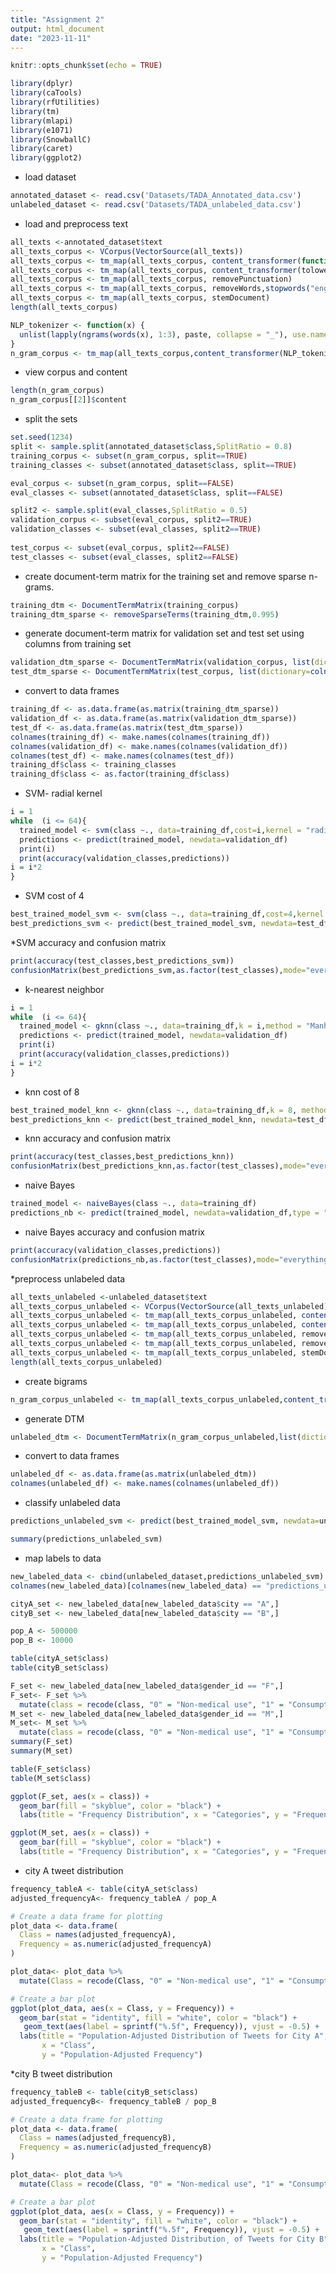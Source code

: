 ```yaml
---
title: "Assignment 2"
output: html_document
date: "2023-11-11"
---
```


```r
knitr::opts_chunk$set(echo = TRUE)
```

```r
library(dplyr)
library(caTools)
library(rfUtilities)
library(tm)
library(mlapi)
library(e1071)
library(SnowballC)
library(caret)
library(ggplot2)
```

* load dataset
```r
annotated_dataset <- read.csv('Datasets/TADA_Annotated_data.csv')
unlabeled_dataset <- read.csv('Datasets/TADA_unlabeled_data.csv')
```

* load and preprocess text
```r
all_texts <-annotated_dataset$text
all_texts_corpus <- VCorpus(VectorSource(all_texts))
all_texts_corpus <- tm_map(all_texts_corpus, content_transformer(function(x) iconv(enc2utf8(x), sub = "byte")))
all_texts_corpus <- tm_map(all_texts_corpus, content_transformer(tolower))
all_texts_corpus <- tm_map(all_texts_corpus, removePunctuation)
all_texts_corpus <- tm_map(all_texts_corpus, removeWords,stopwords("english"))
all_texts_corpus <- tm_map(all_texts_corpus, stemDocument)
length(all_texts_corpus)
```

```r
NLP_tokenizer <- function(x) {
  unlist(lapply(ngrams(words(x), 1:3), paste, collapse = "_"), use.names = FALSE)
}
n_gram_corpus <- tm_map(all_texts_corpus,content_transformer(NLP_tokenizer))
```

* view corpus and content
```r
length(n_gram_corpus)
n_gram_corpus[[2]]$content
```

* split the sets 
```r
set.seed(1234)
split <- sample.split(annotated_dataset$class,SplitRatio = 0.8)
training_corpus <- subset(n_gram_corpus, split==TRUE)
training_classes <- subset(annotated_dataset$class, split==TRUE)

eval_corpus <- subset(n_gram_corpus, split==FALSE)
eval_classes <- subset(annotated_dataset$class, split==FALSE)

split2 <- sample.split(eval_classes,SplitRatio = 0.5)
validation_corpus <- subset(eval_corpus, split2==TRUE)
validation_classes <- subset(eval_classes, split2==TRUE)
  
test_corpus <- subset(eval_corpus, split2==FALSE)
test_classes <- subset(eval_classes, split2==FALSE)
```

* create document-term matrix for the training set and remove sparse n-grams.
```r
training_dtm <- DocumentTermMatrix(training_corpus)
training_dtm_sparse <- removeSparseTerms(training_dtm,0.995)
```

* generate document-term matrix for validation set and test set using columns from training set 
```r
validation_dtm_sparse <- DocumentTermMatrix(validation_corpus, list(dictionary=colnames(training_dtm_sparse)))
test_dtm_sparse <- DocumentTermMatrix(test_corpus, list(dictionary=colnames(training_dtm_sparse)))
```

* convert to data frames 
```r
training_df <- as.data.frame(as.matrix(training_dtm_sparse))
validation_df <- as.data.frame(as.matrix(validation_dtm_sparse))
test_df <- as.data.frame(as.matrix(test_dtm_sparse))
colnames(training_df) <- make.names(colnames(training_df))
colnames(validation_df) <- make.names(colnames(validation_df))
colnames(test_df) <- make.names(colnames(test_df))
training_df$class <- training_classes
training_df$class <- as.factor(training_df$class)
```


* SVM- radial kernel
```r
i = 1
while  (i <= 64){ 
  trained_model <- svm(class ~., data=training_df,cost=i,kernel = "radial")
  predictions <- predict(trained_model, newdata=validation_df)
  print(i)
  print(accuracy(validation_classes,predictions))
i = i*2
}
```

* SVM cost of 4
```r
best_trained_model_svm <- svm(class ~., data=training_df,cost=4,kernel = "radial")
best_predictions_svm <- predict(best_trained_model_svm, newdata=test_df)
```

*SVM accuracy and confusion matrix
```r
print(accuracy(test_classes,best_predictions_svm))
confusionMatrix(best_predictions_svm,as.factor(test_classes),mode="everything")
```

* k-nearest neighbor
```r
i = 1
while  (i <= 64){ 
  trained_model <- gknn(class ~., data=training_df,k = i,method = "Manhattan")
  predictions <- predict(trained_model, newdata=validation_df)
  print(i)
  print(accuracy(validation_classes,predictions))
i = i*2
}
```

* knn cost of 8
```r
best_trained_model_knn <- gknn(class ~., data=training_df,k = 8, method = "Manhattan")
best_predictions_knn <- predict(best_trained_model_knn, newdata=test_df)
```

* knn accuracy and confusion matrix
```r
print(accuracy(test_classes,best_predictions_knn))
confusionMatrix(best_predictions_knn,as.factor(test_classes),mode="everything")
```

* naive Bayes
```r
trained_model <- naiveBayes(class ~., data=training_df)
predictions_nb <- predict(trained_model, newdata=validation_df,type = "class")
```

* naive Bayes accuracy and confusion matrix
```r
print(accuracy(validation_classes,predictions))
confusionMatrix(predictions_nb,as.factor(test_classes),mode="everything")
```



*preprocess unlabeled data
```r
all_texts_unlabeled <-unlabeled_dataset$text
all_texts_corpus_unlabeled <- VCorpus(VectorSource(all_texts_unlabeled))
all_texts_corpus_unlabeled <- tm_map(all_texts_corpus_unlabeled, content_transformer(function(x) iconv(enc2utf8(x), sub = "byte")))
all_texts_corpus_unlabeled <- tm_map(all_texts_corpus_unlabeled, content_transformer(tolower))
all_texts_corpus_unlabeled <- tm_map(all_texts_corpus_unlabeled, removePunctuation)
all_texts_corpus_unlabeled <- tm_map(all_texts_corpus_unlabeled, removeWords,stopwords("english"))
all_texts_corpus_unlabeled <- tm_map(all_texts_corpus_unlabeled, stemDocument)
length(all_texts_corpus_unlabeled)
```

* create bigrams
```r
n_gram_corpus_unlabeled <- tm_map(all_texts_corpus_unlabeled,content_transformer(NLP_tokenizer))
```

* generate DTM
```r
unlabeled_dtm <- DocumentTermMatrix(n_gram_corpus_unlabeled,list(dictionary=colnames(training_dtm_sparse)))
```

* convert to data frames 
```r
unlabeled_df <- as.data.frame(as.matrix(unlabeled_dtm))
colnames(unlabeled_df) <- make.names(colnames(unlabeled_df))
```

* classify unlabeled data
```r
predictions_unlabeled_svm <- predict(best_trained_model_svm, newdata=unlabeled_df)
```

```r
summary(predictions_unlabeled_svm)
```

* map labels to data
```r
new_labeled_data <- cbind(unlabeled_dataset,predictions_unlabeled_svm)
colnames(new_labeled_data)[colnames(new_labeled_data) == "predictions_unlabeled_svm"] = "class"
```

```r
cityA_set <- new_labeled_data[new_labeled_data$city == "A",]
cityB_set <- new_labeled_data[new_labeled_data$city == "B",]
```

```r
pop_A <- 500000
pop_B <- 10000
```

```r
table(cityA_set$class)
table(cityB_set$class)
```


```r
F_set <- new_labeled_data[new_labeled_data$gender_id == "F",]
F_set<- F_set %>%
  mutate(class = recode(class, "0" = "Non-medical use", "1" = "Consumption", "2" = "Information/mention", "3" = "Unrelated"))
M_set <- new_labeled_data[new_labeled_data$gender_id == "M",]
M_set<- M_set %>%
  mutate(class = recode(class, "0" = "Non-medical use", "1" = "Consumption", "2" = "Information/mention", "3" = "Unrelated"))
summary(F_set)
summary(M_set)
```

```r
table(F_set$class)
table(M_set$class)
```

```r
ggplot(F_set, aes(x = class)) +
  geom_bar(fill = "skyblue", color = "black") +
  labs(title = "Frequency Distribution", x = "Categories", y = "Frequency")
```

```r
ggplot(M_set, aes(x = class)) +
  geom_bar(fill = "skyblue", color = "black") +
  labs(title = "Frequency Distribution", x = "Categories", y = "Frequency")
```

* city A tweet distribution
```r
frequency_tableA <- table(cityA_set$class)
adjusted_frequencyA<- frequency_tableA / pop_A

# Create a data frame for plotting
plot_data <- data.frame(
  Class = names(adjusted_frequencyA),
  Frequency = as.numeric(adjusted_frequencyA)
)

plot_data<- plot_data %>%
  mutate(Class = recode(Class, "0" = "Non-medical use", "1" = "Consumption", "2" = "Information/mention", "3" = "Unrelated"))

# Create a bar plot
ggplot(plot_data, aes(x = Class, y = Frequency)) +
  geom_bar(stat = "identity", fill = "white", color = "black") +
   geom_text(aes(label = sprintf("%.5f", Frequency)), vjust = -0.5) +
  labs(title = "Population-Adjusted Distribution of Tweets for City A",
       x = "Class",
       y = "Population-Adjusted Frequency")
```


*city B tweet distribution
```r
frequency_tableB <- table(cityB_set$class)
adjusted_frequencyB<- frequency_tableB / pop_B

# Create a data frame for plotting
plot_data <- data.frame(
  Class = names(adjusted_frequencyB),
  Frequency = as.numeric(adjusted_frequencyB)
)

plot_data<- plot_data %>%
  mutate(Class = recode(Class, "0" = "Non-medical use", "1" = "Consumption", "2" = "Information/mention", "3" = "Unrelated"))

# Create a bar plot
ggplot(plot_data, aes(x = Class, y = Frequency)) +
  geom_bar(stat = "identity", fill = "white", color = "black") +
   geom_text(aes(label = sprintf("%.5f", Frequency)), vjust = -0.5) +
  labs(title = "Population-Adjusted Distribution¸ of Tweets for City B",
       x = "Class",
       y = "Population-Adjusted Frequency")
```


